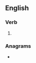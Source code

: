 ==English==

===Verb===
{{head|en|verb form}}

# {{en-third-person singular of|ionize}}

===Anagrams===
* {{anagrams|en|a=eiinosz|Zionise}}